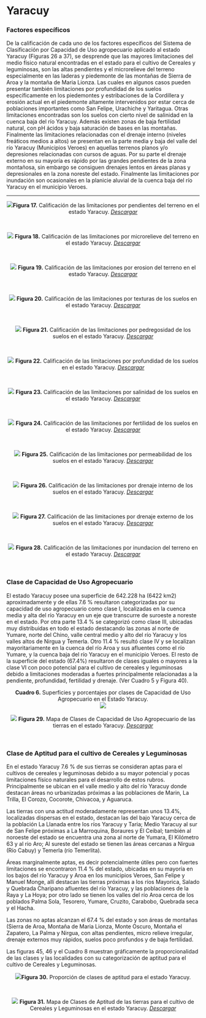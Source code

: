 # Yaracuy {-}

### Factores específicos {-}

De la calificación de cada uno de los factores específicos del Sistema de Clasificación por Capacidad de Uso agropecuario aplicado al estado Yaracuy (Figuras 26 a 37), se desprende que las mayores limitaciones del medio físico natural encontradas en el estado para el cultivo de Cereales y leguminosas, son las altas pendientes y el microrelieve del terreno especialmente en las laderas y piedemonte de las montañas de Sierra de Aroa y la montaña de Maria Lionza. Las cuales en algunos casos pueden presentar también limitaciones por profundidad de los suelos específicamente en los piedemontes y estribaciones de la Cordillera y erosión actual en el piedemonte altamente intervenidos por estar cerca de poblaciones importantes como San Felipe, Urachiche y Yaritagua. Otras limitaciones  encontradas son los suelos con cierto nivel de salinidad en la cuenca baja del río Yaracuy. Además existen zonas de baja fertilidad natural, con pH ácidos y baja saturación de bases en las montañas. Finalmente las limitaciones relacionadas con el drenaje interno (niveles freáticos medios a altos) se presentan en la parte media y baja del valle del río Yaracuy (Municipios Veroes) en aquellas terrenos planos y/o depresiones relacionadas con cursos de aguas. Por su parte el drenaje externo en su mayoría es rápido por las grandes pendientes de la zona montañosa, sin embargo se consiguen drenajes lentos en áreas planas y depresionales en la zona noreste del estado. Finalmente las limitaciones por inundación son ocasionales en la planicie aluvial de la cuenca baja del río Yaracuy en el municipio Veroes.

---

<center>![](Imagenes/Yaracuy_Pendiente.png)**Figura 17.** Calificación de las limitaciones por pendientes del terreno en el estado Yaracuy.  <a href="Pdfs/Yaracuy_Pendiente.pdf" target="_blank" title="descargar">*Descargar*</a></center>
<br>

<center>![](Imagenes/Yaracuy_Microrelieve1.png)
**Figura 18.** Calificación de las limitaciones por microrelieve del terreno en el estado Yaracuy. <a href="Pdfs/Yaracuy_Microrelieve1.pdf" target="_blank" title="descargar">*Descargar*</a></center>
<br>

<center>![](Imagenes/Yaracuy_Erosion1.png)
**Figura 19.** Calificación de las limitaciones por erosion del terreno en el estado Yaracuy. <a href="Pdfs/Yaracuy_Erosion1.pdf" target="_blank" title="descargar">*Descargar*</a></center>
<br>

<center>![](Imagenes/Yaracuy_Textura1.png)
**Figura 20.** Calificación de las limitaciones por texturas de los suelos en el estado Yaracuy. <a href="Pdfs/Yaracuy_Texturas.pdf" target="_blank" title="descargas">*Descargar*</a></center>
<br>

<center>![](Imagenes/Yaracuy_Pedregosidad1.png)
**Figura 21.** Calificación de las limitaciones por pedregosidad de los suelos en el estado Yaracuy. <a href="Pdfs/Yaracuy_Pedregosidad.pdf" target="_blank" title="descargas">*Descargar*</a></center>
<br>

<center>![](Imagenes/Yaracuy_Profundidad1.png)
**Figura 22.** Calificación de las limitaciones por profundidad de los suelos en el estado Yaracuy. <a href="Pdfs/Yaracuy_Profundidad1.pdf" target="_blank" title="descargas">*Descargar*</a></center>
<br>

<center>![](Imagenes/Yaracuy_Sales1.png)
**Figura 23.** Calificación de las limitaciones por salinidad de los suelos en el estado Yaracuy. <a href="Pdfs/Yaracuy_Salinidad1.pdf" target="_blank" title="descargas">*Descargar*</a></center>
<br>

<center>![](Imagenes/Yaracuy_Fertilidad1.png)
**Figura 24.** Calificación de las limitaciones por fertilidad de los suelos en el estado Yaracuy. <a href="Pdfs/Yaracuy_Fertilidad1.pdf" target="_blank" title="descargas">*Descargar*</a></center>
<br>

<center>![](Imagenes/Yaracuy_Permeabilidad1.png)
**Figura 25.** Calificación de las limitaciones por permeabilidad de los suelos en el estado Yaracuy. <a href="Pdfs/Yaracuy_Permeabilidad1.pdf" target="_blank" title="descargas">*Descargar*</a></center>
<br>

<center>![](Imagenes/Yaracuy_D_interno1.png)
**Figura 26.** Calificación de las limitaciones por drenaje interno de los suelos en el estado Yaracuy. <a href="Pdfs/Yaracuy_Dre_interno1.pdf" target="_blank" title="descargas">*Descargar*</a></center>
<br>

<center>![](Imagenes/Yaracuy_D_externo1.png)
**Figura 27.** Calificación de las limitaciones por drenaje externo de los suelos en el estado Yaracuy. <a href="Pdfs/Yaracuy_Dre_externo1.pdf" target="_blank" title="descargas">*Descargar*</a></center>
<br>

<center>![](Imagenes/Yaracuy_Inundacion1.png)
**Figura 28.** Calificación de las limitaciones por inundacion del terreno en el estado Yaracuy. <a href="Pdfs/Yaracuy_Inundacion1.pdf" target="_blank" title="descargas">*Descargar*</a></center>
<br>

### Clase de Capacidad de Uso Agropecuario {-}

El estado Yaracuy posee una superficie de 642.228 ha (6422 km2) aproximadamente y de ellas 7.6 % resultaron categorizadas por su capacidad de uso agropecuario como clase I, localizadas en la cuenca media y alta del río Yaracuy en un eje que transcurre de suroeste a noreste en el estado. Por otra parte 13.4 % se categorizó como clase III, ubicadas muy distribuidas en todo el estado destacando las zonas al norte de Yumare, norte del Chino, valle central medio y alto del río Yaracuy y los valles altos de Nirgua y Temerla. Otro 11.4 % resultó clase IV y se localizan mayoritariamente en la cuenca del río Aroa y sus afluentes como el río Yumare, y la cuenca baja del río Yaracuy en el municipio Veroes. El resto de la superficie del estado (67.4%) resultaron de clases iguales o mayores a la clase VI con poco potencial para el cultivo de cereales y leguminosas debido a limitaciones moderadas a fuertes principalmente relacionadas a la pendiente, profundidad, fertilidad y drenaje. (Ver Cuadro 5 y Figura 40).

<center>**Cuadro 6.** Superficies y porcentajes por clases de Capacidad de Uso Agropecuario en el Estado Yaracuy.</center>

<center>![](Imagenes/Yaracuy_super_cuso.png)</center>

<br>
<center>![](Imagenes/Yaracuy_CUSO1.png)
**Figura 29.** Mapa de Clases de Capacidad de Uso Agropecuario de las tierras en el estado Yaracuy. <a href="Pdfs/Yaracuy_CUSO1.pdf" target="_blank" title="descargas">*Descargar*</a></center>
<br>


### Clase de Aptitud para el cultivo de Cereales y Leguminosas {-}

En el estado Yaracuy 7.6 % de sus tierras se consideran aptas para el cultivos de cereales y leguminosas debido a su mayor potencial y pocas limitaciones físico naturales para el desarrollo de estos rubros. Principalmente se ubican en el valle medio y alto del río Yaracuy donde destacan áreas no urbanizadas próximas a las poblaciones de  Marin, La Trilla, El Corozo, Cocorote, Chivacoa, y Aguaruca. 

Las tierras con una actitud moderadamente representan unos 13.4%, localizadas dispersas en el estado, destacan las del bajo Yaracuy cerca de la población La Llanada entre los ríos Yaracuy y Taria; Medio Yaracuy  al sur de San Felipe próximas a La Marroquina, Boraures y El Ceibal; también al noroeste del estado se encuentra una zona  al norte de Yumara, El Kilómetro 63 y al rio Aro; Al sureste del estado se tienen las áreas cercanas a Nirgua (Río Cabuy)  y Temerla (río Temerlita).

Áreas marginalmente aptas, es decir potencialmente útiles pero con fuertes limitaciones se encontraron 11.4 % del estado, ubicadas en su mayoría en los bajos del río Yaracuy y Aroa en los municipios Veroes, San Felipe y Manuel Monge, allí destacan las tierras próximas a los ríos Mayorica, Salado y Quebrada Charipano afluentes del río Yaracuy, y las poblaciones de la Raya y La Hoya; por otro lado se tienen los valles del río Aroa  cerca de los poblados Palma Sola, Tesorero, Yumare, Cruzito, Carabobo, Quebrada seca y el Hacha.

Las zonas no aptas alcanzan el 67.4 % del estado y son áreas de montañas (Sierra de Aroa, Montaña de Maria Lionza, Monte Oscuro, Montaña el Zapatero, La Palma y Nirgua, con altas pendientes, micro relieve irregular, drenaje externos muy rápidos, suelos poco profundos y de baja fertilidad.

Las figuras 45, 46 y el Cuadro 8 muestran gráficamente la proporcionalidad de las clases y  las localidades con su categorización de aptitud para el cultivo de Cereales y Leguminosas.

<center>![](Imagenes/Figura_yaracuy_aptitud.png)**Figura 30.** Proporción de clases de aptitud para el estado Yaracuy.</center>
<br>

<center>![](Imagenes/Yaracuy_Aptitud.png)
**Figura 31.** Mapa de Clases de Aptitud de las tierras para el cultivo de Cereales y Leguminosas en el estado Yaracuy. <a href="Pdfs/Yaracuy_Aptitud.pdf" target="_blank" title="descargas">*Descargar*</a></center>
<br>


